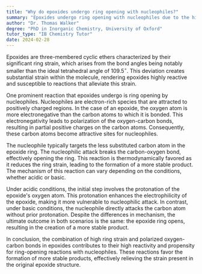 ```yaml
---
title: "Why do epoxides undergo ring opening with nucleophiles?"
summary: "Epoxides undergo ring opening with nucleophiles due to the high ring strain and polarised oxygen-carbon bonds."
author: "Dr. Thomas Walker"
degree: "PhD in Inorganic Chemistry, University of Oxford"
tutor_type: "IB Chemistry Tutor"
date: 2024-02-28
---
```


Epoxides are three-membered cyclic ethers characterized by their significant ring strain, which arises from the bond angles being notably smaller than the ideal tetrahedral angle of $109.5^\circ$. This deviation creates substantial strain within the molecule, rendering epoxides highly reactive and susceptible to reactions that alleviate this strain.

One prominent reaction that epoxides undergo is ring opening by nucleophiles. Nucleophiles are electron-rich species that are attracted to positively charged regions. In the case of an epoxide, the oxygen atom is more electronegative than the carbon atoms to which it is bonded. This electronegativity leads to polarization of the oxygen-carbon bonds, resulting in partial positive charges on the carbon atoms. Consequently, these carbon atoms become attractive sites for nucleophiles.

The nucleophile typically targets the less substituted carbon atom in the epoxide ring. The nucleophilic attack breaks the carbon-oxygen bond, effectively opening the ring. This reaction is thermodynamically favored as it reduces the ring strain, leading to the formation of a more stable product. The mechanism of this reaction can vary depending on the conditions, whether acidic or basic.

Under acidic conditions, the initial step involves the protonation of the epoxide's oxygen atom. This protonation enhances the electrophilicity of the epoxide, making it more vulnerable to nucleophilic attack. In contrast, under basic conditions, the nucleophile directly attacks the carbon atom without prior protonation. Despite the differences in mechanism, the ultimate outcome in both scenarios is the same: the epoxide ring opens, resulting in the creation of a more stable product.

In conclusion, the combination of high ring strain and polarized oxygen-carbon bonds in epoxides contributes to their high reactivity and propensity for ring-opening reactions with nucleophiles. These reactions favor the formation of more stable products, effectively relieving the strain present in the original epoxide structure.
    